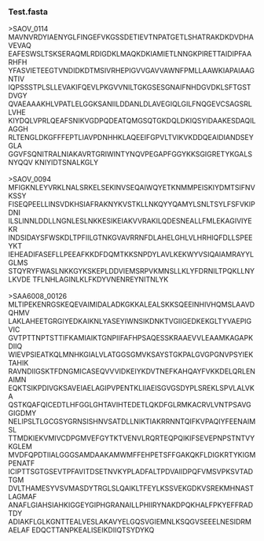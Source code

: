 ===Test.fasta===

>SAOV_0114<br>
MAVNVRDYIAENYGLFINGEFVKGSSDETIEVTNPATGETLSHATRAKDKDVDHAVEVAQ
EAFESWSLTSKSERAQMLRDIGDKLMAQKDKIAMIETLNNGKPIRETTAIDIPFAARHFH
YFASVIETEEGTVNDIDKDTMSIVRHEPIGVVGAVVAWNFPMLLAAWKIAPAIAAGNTIV
IQPSSSTPLSLLEVAKIFQEVLPKGVVNILTGKGSESGNAIFNHDGVDKLSFTGSTDVGY
QVAEAAAKHLVPATLELGGKSANIILDDANLDLAVEGIQLGILFNQGEVCSAGSRLLVHE
KIYDQLVPRLQEAFSNIKVGDPQDEATQMGSQTGKDQLDKIQSYIDAAKESDAQILAGGH
RLTENGLDKGFFFEPTLIAVPDNHHKLAQEEIFGPVLTVIKVKDDQEAIDIANDSEYGLA
GGVFSQNITRALNIAKAVRTGRIWINTYNQVPEGAPFGGYKKSGIGRETYKGALSNYQQV
KNIYIDTSNALKGLY<br>
<br>
>SAOV_0094
MFIGKNLEYVRKLNALSRKELSEKINVSEQAIWQYETKNMMPEISKIYDMTSIFNVKSSY
FISEQPEELLINSVDKHSIAFRAKNYKVSTKLLNKQYYQAMYLSNLTSYLFSFVKIPDNI
ILSLINNLDDLLNGNLESLNKKESIKEIAKVVRAKILQDESNEALLFMLEKAGIVIYEKR
INDSIDAYSFWSKDLTPFIILGTNKGVAVRRNFDLAHELGHLVLHRHIQFDLLSPEEYKT
IEHEADIFASEFLLPEEAFKKDFDQMTKKSNPDYLAVLKEKWYVSIQAIAMRAYYLGLMS
STQYRYFWASLNKKGYKSKEPLDDVIEMSRPVKMNSLLKLYFDRNILTPQKLLNYLKVDE
TFLNHLAGINLKLFKDYVNENREYNITNLYK<br>
<br>
>SAA6008_00126
MLTIPEKENRGSKEQEVAIMIDALADKGKKALEALSKKSQEEINHIVHQMSLAAVDQHMV
LAKLAHEETGRGIYEDKAIKNLYASEYIWNSIKDNKTVGIIGEDKEKGLTYVAEPIGVIC
GVTPTTNPTSTTIFKAMIAIKTGNPIIFAFHPSAQESSKRAAEVVLEAAMKAGAPKDIIQ
WIEVPSIEATKQLMNHKGIALVLATGGSGMVKSAYSTGKPALGVGPGNVPSYIEKTAHIK
RAVNDIIGSKTFDNGMICASEQVVVIDKEIYKDVTNEFKAHQAYFVKKDELQRLENAIMN
EQKTSIKPDIVGKSAVEIAELAGIPVPENTKLIIAEISGVGSDYPLSREKLSPVLALVKA
QSTKQAFQICEDTLHFGGLGHTAVIHTEDETLQKDFGLRMKACRVLVNTPSAVGGIGDMY
NELIPSLTLGCGSYGRNSISHNVSATDLLNIKTIAKRRNNTQIFKVPAQIYFEENAIMSL
TTMDKIEKVMIVCDPGMVEFGYTKTVENVLRQRTEQPQIKIFSEVEPNPSTNTVYKGLEM
MVDFQPDTIIALGGGSAMDAAKAMWMFFEHPETSFFGAKQKFLDIGKRTYKIGMPENATF
ICIPTTSGTGSEVTPFAVITDSETNVKYPLADFALTPDVAIIDPQFVMSVPKSVTADTGM
DVLTHAMESYVSVMASDYTRGLSLQAIKLTFEYLKSSVEKGDKVSREKMHNASTLAGMAF
ANAFLGIAHSIAHKIGGEYGIPHGRANAILLPHIIRYNAKDPQKHALFPKYEFFRADTDY
ADIAKFLGLKGNTTEALVESLAKAVYELGQSVGIEMNLKSQGVSEEELNESIDRMAELAF
EDQCTTANPKEALISEIKDIIQTSYDYKQ